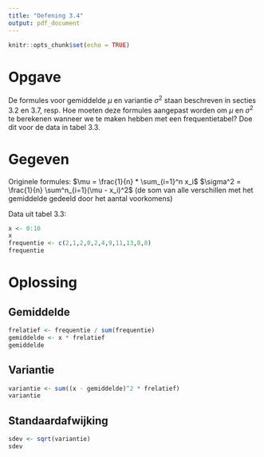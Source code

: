 ```yaml
---
title: "Oefening 3.4"
output: pdf_document
---
```


```r
knitr::opts_chunk$set(echo = TRUE)
```

# Opgave

De formules voor gemiddelde $\mu$ en variantie $\sigma^2$ staan beschreven in secties 3.2 en 3.7, resp. Hoe moeten deze formules aangepast worden om $\mu$ en  $\sigma^2$ te berekenen wanneer we te maken hebben met een frequentietabel? Doe dit voor de data in tabel 3.3.

# Gegeven

Originele formules:
$\mu = \frac{1}{n} * \sum_{i=1}^n x_i$
$\sigma^2 = \frac{1}{n} \sum^n_{i=1}(\mu - x_i)^2$ (de som van alle verschillen met het gemiddelde gedeeld door het aantal voorkomens)

Data uit tabel 3.3:
```r
x <- 0:10
x
frequentie <- c(2,1,2,0,2,4,9,11,13,8,8)
frequentie
```

# Oplossing

## Gemiddelde
```r
frelatief <- frequentie / sum(frequentie)
gemiddelde <- x * frelatief
gemiddelde
```

## Variantie
```r
variantie <- sum((x - gemiddelde)^2 * frelatief)
variantie
```

## Standaardafwijking
```r
sdev <- sqrt(variantie)
sdev
```
